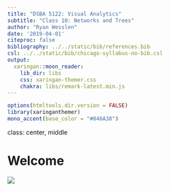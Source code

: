 ```yaml
---
title: "DSBA 5122: Visual Analytics"
subtitle: "Class 10: Networks and Trees"  
author: "Ryan Wesslen"
date: '2019-04-01'
citeproc: false
bibliography: ../../static/bib/references.bib
csl: ../../static/bib/chicago-syllabus-no-bib.csl
output:
  xaringan::moon_reader:
    lib_dir: libs
    css: xaringan-themer.css
    chakra: libs/remark-latest.min.js
---
```


```r
options(htmltools.dir.version = FALSE)
library(xaringanthemer)
mono_accent(base_color = "#046A38")
```

class: center, middle

# Welcome

![](../../static/images/slides/01-class/welcome.gif)
